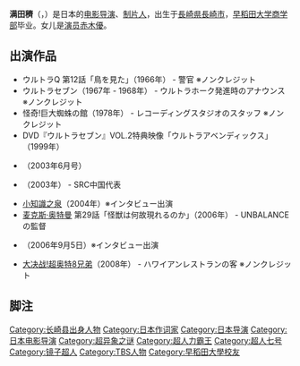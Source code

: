 {{unreferenced|time=2015-05-03T07:38:46+00:00}}
'''满田穧'''（{{lang-ja|満田 かずほ}}，{{bd|1937年|8月20日|||Mitsuda Kazuho}}）是日本的[[电影导演|电影导演]]、[[制片人|制片人]]，出生于[[長崎県|長崎県]][[長崎市|長崎市]]，[[早稻田大学|早稻田大学]][[商学部|商学部]]毕业。女儿是[[演员|演员]][[赤木優|赤木優]]。

== 出演作品 ==
* ウルトラQ 第12話「鳥を見た」（1966年） - 警官 ※ノンクレジット
* ウルトラセブン（1967年 - 1968年） - ウルトラホーク発進時のアナウンス ※ノンクレジット
* 怪奇!巨大蜘蛛の館（1978年） - レコーディングスタジオのスタッフ ※ノンクレジット
* DVD『ウルトラセブン』VOL.2特典映像「ウルトラアベンディックス」（1999年）
* {{link-ja|奥特情报局|ウルトラ情報局}}（2003年6月号）
* {{link-ja|高斯奥特曼vs杰斯提斯奥特曼 最终决战|ウルトラマンコスモスVSウルトラマンジャスティス THE FINAL BATTLE}}（2003年） - SRC中国代表
* [[小知識之泉|小知識之泉]]（2004年）※インタビュー出演
* [[麦克斯·奥特曼|麦克斯·奥特曼]] 第29話「怪獣は何故現れるのか」（2006年） - UNBALANCEの監督
* {{link-ja|伊东家的饭桌|伊東家の食卓}}（2006年9月5日）※インタビュー出演
* [[大决战!超奥特8兄弟|大决战!超奥特8兄弟]]（2008年） - ハワイアンレストランの客 ※ノンクレジット
== 脚注 ==
{{Reflist}}
{{超人力霸王系列}}
{{DEFAULTSORT:Mitsuda Kazuho}}
[[Category:长崎县出身人物|Category:长崎县出身人物]]
[[Category:日本作词家|Category:日本作词家]]
[[Category:日本导演|Category:日本导演]]
[[Category:日本电影导演|Category:日本电影导演]]
[[Category:超异象之谜|Category:超异象之谜]]
[[Category:超人力霸王|Category:超人力霸王]]
[[Category:超人七号|Category:超人七号]]
[[Category:镜子超人|Category:镜子超人]]
[[Category:TBS人物|Category:TBS人物]]
[[Category:早稻田大學校友|Category:早稻田大學校友]]